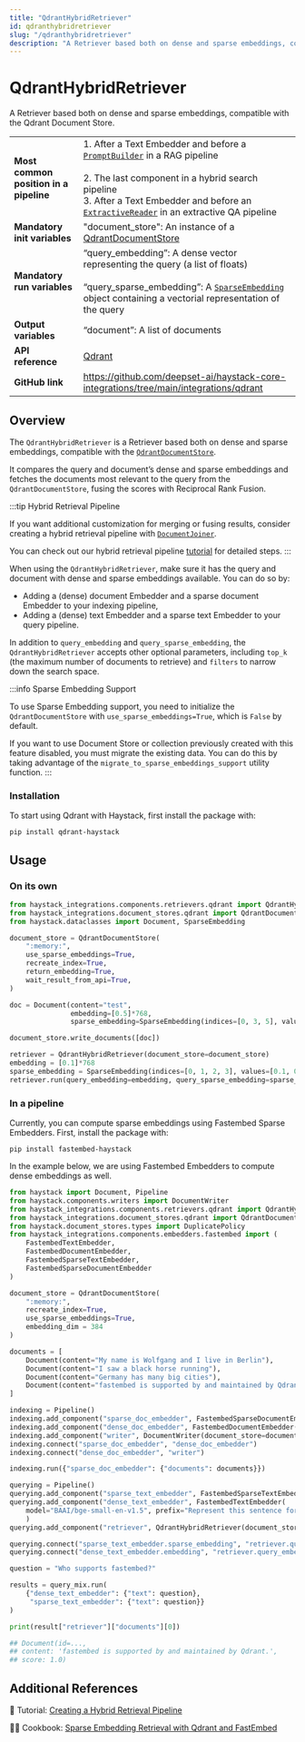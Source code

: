 ```yaml
---
title: "QdrantHybridRetriever"
id: qdranthybridretriever
slug: "/qdranthybridretriever"
description: "A Retriever based both on dense and sparse embeddings, compatible with the Qdrant Document Store."
---
```


# QdrantHybridRetriever

A Retriever based both on dense and sparse embeddings, compatible with the Qdrant Document Store.

|  |  |
| --- | --- |
| **Most common position in a pipeline** | 1\. After a Text Embedder and before a [`PromptBuilder`](../builders/promptbuilder.mdx)  in a RAG pipeline  <br /> <br />2. The last component in a hybrid search pipeline  <br />   3. After a Text Embedder and before an [`ExtractiveReader`](../readers/extractivereader.mdx)  in an extractive QA pipeline |
| **Mandatory init variables** | "document_store": An instance of a [QdrantDocumentStore](../../document-stores/qdrant-document-store.mdx) |
| **Mandatory run variables** | “query_embedding”: A dense vector representing the query (a list of floats)  <br /> <br />“query_sparse_embedding”: A [`SparseEmbedding`](../../concepts/data-classes.mdx#sparseembedding)  object containing a vectorial representation of the query |
| **Output variables** | “document”: A list of documents |
| **API reference** | [Qdrant](/reference/integrations-qdrant) |
| **GitHub link** | https://github.com/deepset-ai/haystack-core-integrations/tree/main/integrations/qdrant |

## Overview

The `QdrantHybridRetriever` is a Retriever based both on dense and sparse embeddings, compatible with the [`QdrantDocumentStore`](../../document-stores/qdrant-document-store.mdx).

It compares the query and document’s dense and sparse embeddings and fetches the documents most relevant to the query from the `QdrantDocumentStore`, fusing the scores with Reciprocal Rank Fusion.

:::tip Hybrid Retrieval Pipeline

If you want additional customization for merging or fusing results, consider creating a hybrid retrieval pipeline with [`DocumentJoiner`](../joiners/documentjoiner.mdx).

You can check out our hybrid retrieval pipeline [tutorial](https://haystack.deepset.ai/tutorials/33_hybrid_retrieval) for detailed steps.
:::

When using the `QdrantHybridRetriever`, make sure it has the query and document with dense and sparse embeddings available. You can do so by:

- Adding a (dense) document Embedder and a sparse document Embedder to your indexing pipeline,
- Adding a (dense) text Embedder and a sparse text Embedder to your query pipeline.

In addition to `query_embedding` and `query_sparse_embedding`, the `QdrantHybridRetriever` accepts other optional parameters, including `top_k` (the maximum number of documents to retrieve) and `filters` to narrow down the search space.

:::info Sparse Embedding Support

To use Sparse Embedding support, you need to initialize the `QdrantDocumentStore` with `use_sparse_embeddings=True`, which is `False` by default.

If you want to use Document Store or collection previously created with this feature disabled, you must migrate the existing data. You can do this by taking advantage of the `migrate_to_sparse_embeddings_support` utility function.
:::

### Installation

To start using Qdrant with Haystack, first install the package with:

```shell
pip install qdrant-haystack
```

## Usage

### On its own

```python
from haystack_integrations.components.retrievers.qdrant import QdrantHybridRetriever
from haystack_integrations.document_stores.qdrant import QdrantDocumentStore
from haystack.dataclasses import Document, SparseEmbedding

document_store = QdrantDocumentStore(
    ":memory:",
    use_sparse_embeddings=True,
    recreate_index=True,
    return_embedding=True,
    wait_result_from_api=True,
)

doc = Document(content="test",
               embedding=[0.5]*768,
               sparse_embedding=SparseEmbedding(indices=[0, 3, 5], values=[0.1, 0.5, 0.12]))

document_store.write_documents([doc])

retriever = QdrantHybridRetriever(document_store=document_store)
embedding = [0.1]*768
sparse_embedding = SparseEmbedding(indices=[0, 1, 2, 3], values=[0.1, 0.8, 0.05, 0.33])
retriever.run(query_embedding=embedding, query_sparse_embedding=sparse_embedding)
```

### In a pipeline

Currently, you can compute sparse embeddings using Fastembed Sparse Embedders.
First, install the package with:

```shell
pip install fastembed-haystack
```

In the example below, we are using Fastembed Embedders to compute dense embeddings as well.

```python
from haystack import Document, Pipeline
from haystack.components.writers import DocumentWriter
from haystack_integrations.components.retrievers.qdrant import QdrantHybridRetriever
from haystack_integrations.document_stores.qdrant import QdrantDocumentStore
from haystack.document_stores.types import DuplicatePolicy
from haystack_integrations.components.embedders.fastembed import (
	FastembedTextEmbedder,
	FastembedDocumentEmbedder,
	FastembedSparseTextEmbedder,
	FastembedSparseDocumentEmbedder
)

document_store = QdrantDocumentStore(
    ":memory:",
    recreate_index=True,
    use_sparse_embeddings=True,
    embedding_dim = 384
)

documents = [
    Document(content="My name is Wolfgang and I live in Berlin"),
    Document(content="I saw a black horse running"),
    Document(content="Germany has many big cities"),
    Document(content="fastembed is supported by and maintained by Qdrant."),
]

indexing = Pipeline()
indexing.add_component("sparse_doc_embedder", FastembedSparseDocumentEmbedder(model="prithvida/Splade_PP_en_v1"))
indexing.add_component("dense_doc_embedder", FastembedDocumentEmbedder(model="BAAI/bge-small-en-v1.5"))
indexing.add_component("writer", DocumentWriter(document_store=document_store, policy=DuplicatePolicy.OVERWRITE))
indexing.connect("sparse_doc_embedder", "dense_doc_embedder")
indexing.connect("dense_doc_embedder", "writer")

indexing.run({"sparse_doc_embedder": {"documents": documents}})

querying = Pipeline()
querying.add_component("sparse_text_embedder", FastembedSparseTextEmbedder(model="prithvida/Splade_PP_en_v1"))
querying.add_component("dense_text_embedder", FastembedTextEmbedder(
	model="BAAI/bge-small-en-v1.5", prefix="Represent this sentence for searching relevant passages: ")
	)
querying.add_component("retriever", QdrantHybridRetriever(document_store=document_store))

querying.connect("sparse_text_embedder.sparse_embedding", "retriever.query_sparse_embedding")
querying.connect("dense_text_embedder.embedding", "retriever.query_embedding")

question = "Who supports fastembed?"

results = query_mix.run(
    {"dense_text_embedder": {"text": question},
     "sparse_text_embedder": {"text": question}}
)

print(result["retriever"]["documents"][0])

## Document(id=...,
## content: 'fastembed is supported by and maintained by Qdrant.',
## score: 1.0)
```

## Additional References

:notebook: Tutorial: [Creating a Hybrid Retrieval Pipeline](https://haystack.deepset.ai/tutorials/33_hybrid_retrieval)

:cook: Cookbook: [Sparse Embedding Retrieval with Qdrant and FastEmbed](https://haystack.deepset.ai/cookbook/sparse_embedding_retrieval)
